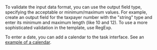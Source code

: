 <Cut title="How do I add a mask for the input field, like dd.mm.yyyy for the date field or numbers only (10 or 12) for INN (Taxpayer Identification Number)?">

To validate the input data format, you can use the output field type, specifying the acceptable or minimum/maximum values. For example, create an output field for the taxpayer number with the "string" type and enter its minimum and maximum length (like 10 and 12). To use a more sophisticated validation in the template, use RegExp.

To enter a date, you can add a calendar to the task interface. See an [example of a calendar](https://codepen.io/Toloka_projects/pen/PVemPK).

</Cut>